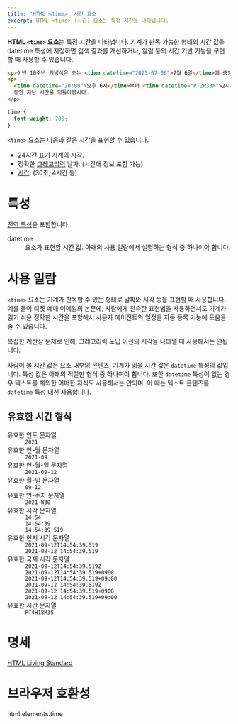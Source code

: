 ```yaml
---
title: 'HTML <time>: 시간 요소'
excerpt: HTML <time> (시간) 요소는 특정 시간을 나타냅니다.
---
```


**HTML `<time>` 요소**는 특정 시간을 나타냅니다. 기계가 판독 가능한 형태의 시간 값을 <TermLink>datetime</TermLink> 특성에 지정하면 검색 결과를 개선하거나, 알림 등의 시간 기반 기능을 구현할 때 사용할 수 있습니다.

<HTMLDemo height={100}>

```html
<p>이번 10주년 기념식은 오는 <time datetime="2025-07-06">7월 6일</time>에 중앙회관에서 열립니다.</p>
<p>
  <time datetime="20:00">오후 6시</time>부터 <time datetime="PT2H30M">2시간 30분</time>
  동안 지난 시간을 되돌아봅시다.
</p>
```

```css
time {
  font-weight: 700;
}
```

</HTMLDemo>

`<time>` 요소는 다음과 같은 시간을 표현할 수 있습니다.

- 24시간 표기 시계의 시각.
- 정확한 [그레고리력](https://ko.wikipedia.org/wiki/%EA%B7%B8%EB%A0%88%EA%B3%A0%EB%A6%AC%EB%A0%A5) 날짜. (시간대 정보 포함 가능)
- [시간](https://www.w3.org/TR/2014/REC-html5-20141028/infrastructure.html#valid-duration-string). (30초, 4시간 등)

# 특성

[전역 특성](/docs/Web/HTML/Global_attributes)을 포함합니다.

<dl>
  <Term>datetime</Term>
  <dd>요소가 표현할 시간 값. 아래의 사용 일람에서 설명하는 형식 중 하나여야 합니다.</dd>
</dl>

# 사용 일람

`<time>` 요소는 기계가 판독할 수 있는 형태로 날짜와 시각 등을 표현할 때 사용합니다. 예를 들어 티켓 예매 이메일의 본문에, 사람에게 친숙한 표현법을 사용하면서도 기계가 읽기 쉬운 정확한 시간을 포함해서 사용자 에이전트의 일정을 자동 등록 기능에 도움을 줄 수 있습니다.

복잡한 계산상 문제로 인해, 그레고리력 도입 이전의 시각을 나타낼 때 사용해서는 안됩니다.

사람이 볼 시간 값은 요소 내부의 콘텐츠, 기계가 읽을 시간 값은 `datetime` 특성의 값입니다. 특성 값은 아래의 적절한 형식 중 하나여야 합니다. 또한 `datetime` 특성이 없는 경우 텍스트를 제외한 어떠한 자식도 사용해서는 안되며, 이 때는 텍스트 콘텐츠를 `datetime` 특성 대신 사용합니다.

## 유효한 시간 형식

<dl>
  <dt>유효한 연도 문자열</dt>
  <dd><code>2021</code></dd>
  <dt>유효한 연-월 문자열</dt>
  <dd><code>2021-09</code></dd>
  <dt>유효한 연-월-일 문자열</dt>
  <dd><code>2021-09-12</code></dd>
  <dt>유효한 월-일 문자열</dt>
  <dd><code>09-12</code></dd>
  <dt>유효한 연-주차 문자열</dt>
  <dd><code>2021-W30</code></dd>
  <dt>유효한 시각 문자열</dt>
  <dd><code>14:54</code></dd>
  <dd><code>14:54:39</code></dd>
  <dd><code>14:54:39.519</code></dd>
  <dt>유효한 현지 시각 문자열</dt>
  <dd><code>2021-09-12T14:54:39.519</code></dd>
  <dd><code>2021-09-12 14:54:39.519</code></dd>
  <dt>유효한 국제 시각 문자열</dt>
  <dd><code>2021-09-12T14:54:39.519Z</code></dd>
  <dd><code>2021-09-12T14:54:39.519+0900</code></dd>
  <dd><code>2021-09-12T14:54:39.519+09:00</code></dd>
  <dd><code>2021-09-12 14:54:39.519Z</code></dd>
  <dd><code>2021-09-12 14:54:39.519+0900</code></dd>
  <dd><code>2021-09-12 14:54:39.519+09:00</code></dd>
  <dt>유효한 시간 문자열</dt>
  <dd><code>PT4H18M3S</code></dd>
</dl>

# 명세

[HTML Living Standard](https://html.spec.whatwg.org/multipage/text-level-semantics.html#the-time-element)

# 브라우저 호환성

<BrowserCompat>html.elements.time</BrowserCompat>
